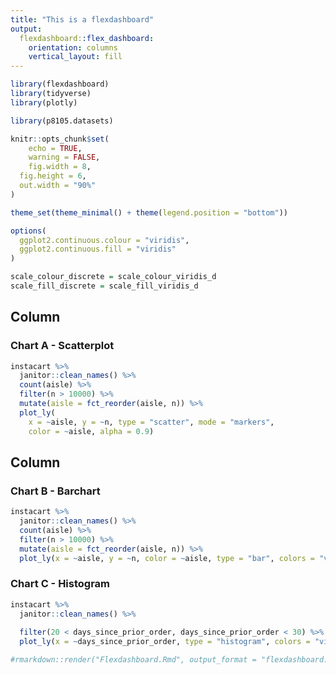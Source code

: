 ```yaml
---
title: "This is a flexdashboard"
output: 
  flexdashboard::flex_dashboard:
    orientation: columns
    vertical_layout: fill
---
```


```r
library(flexdashboard)
library(tidyverse)
library(plotly)

library(p8105.datasets)

knitr::opts_chunk$set(
	echo = TRUE,
	warning = FALSE,
	fig.width = 8, 
  fig.height = 6,
  out.width = "90%"
)

theme_set(theme_minimal() + theme(legend.position = "bottom"))

options(
  ggplot2.continuous.colour = "viridis",
  ggplot2.continuous.fill = "viridis"
)

scale_colour_discrete = scale_colour_viridis_d
scale_fill_discrete = scale_fill_viridis_d
```

Column {data-width=650}
-----------------------------------------------------------------------

### Chart A - Scatterplot

```r

instacart %>% 
  janitor::clean_names() %>% 
  count(aisle) %>% 
  filter(n > 10000) %>% 
  mutate(aisle = fct_reorder(aisle, n)) %>%
  plot_ly(
    x = ~aisle, y = ~n, type = "scatter", mode = "markers",
    color = ~aisle, alpha = 0.9)
```


Column {data-width=350}
-----------------------------------------------------------------------

### Chart B - Barchart

```r
instacart %>% 
  janitor::clean_names() %>% 
  count(aisle) %>% 
  filter(n > 10000) %>% 
  mutate(aisle = fct_reorder(aisle, n)) %>%
  plot_ly(x = ~aisle, y = ~n, color = ~aisle, type = "bar", colors = "viridis")
```


### Chart C - Histogram

```r
instacart %>% 
  janitor::clean_names() %>% 
   
  filter(20 < days_since_prior_order, days_since_prior_order < 30) %>% 
  plot_ly(x = ~days_since_prior_order, type = "histogram", colors = "viridis")

```


```r
#rmarkdown::render("Flexdashboard.Rmd", output_format = "flexdashboard::flex_dashboard")
```